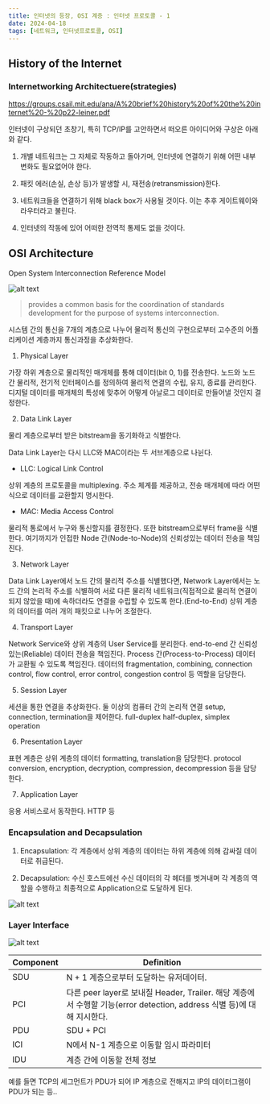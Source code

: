 ```yaml
---
title: 인터넷의 등장, OSI 계층 : 인터넷 프로토콜 - 1
date: 2024-04-18
tags: [네트워크, 인터넷프로토콜, OSI]
---
```




## History of the Internet

### Internetworking Architectuere(strategies)

https://groups.csail.mit.edu/ana/A%20brief%20history%20of%20the%20internet%20-%20p22-leiner.pdf

인터넷이 구상되던 초창기, 특히 TCP/IP를 고안하면서 떠오른 아이디어와 구상은 아래와 같다.

1. 개별 네트워크는 그 자체로 작동하고 돌아가며, 인터넷에 연결하기 위해 어떤 내부 변화도 필요없어야 한다.

2. 패킷 에러(손실, 손상 등)가 발생할 시, 재전송(retransmission)한다.

3. 네트워크들을 연결하기 위해 black box가 사용될 것이다. 이는 추후 게이트웨이와 라우터라고 불린다.

4. 인터넷의 작동에 있어 어떠한 전역적 통제도 없을 것이다.

## OSI Architecture

Open System Interconnection Reference Model

![alt text](/blog/internet_protocol_preview/image.png)

> provides a common basis for the coordination of standards development for the purpose of systems interconnection.

시스템 간의 통신을 7개의 계층으로 나누어 물리적 통신의 구현으로부터 고수준의 어플리케이션 계층까지 통신과정을 추상화한다.

1. Physical Layer

가장 하위 계층으로 물리적인 매개체를 통해 데이터(bit 0, 1)를 전송한다.
노드와 노드 간 물리적, 전기적 인터페이스를 정의하여 물리적 연결의 수립, 유지, 종료를 관리한다.
디지털 데이터를 매개체의 특성에 맞추어 어떻게 아날로그 데이터로 만들어낼 것인지 결정한다.

2. Data Link Layer

물리 계층으로부터 받은 bitstream을 동기화하고 식별한다.

Data Link Layer는 다시 LLC와 MAC이라는 두 서브계층으로 나뉜다.

- LLC: Logical Link Control

상위 계층의 프로토콜을 multiplexing.
주소 체계를 제공하고, 전송 매개체에 따라 어떤 식으로 데이터를 교환할지 명시한다.

- MAC: Media Access Control

물리적 통로에서 누구와 통신할지를 결정한다.
또한 bitstream으로부터 frame을 식별한다.
여기까지가 인접한 Node 간(Node-to-Node)의 신뢰성있는 데이터 전송을 책임진다.

3. Network Layer

Data Link Layer에서 노드 간의 물리적 주소를 식별했다면,
Network Layer에서는 노드 간의 논리적 주소를 식별하여 서로 다른 물리적 네트워크(직접적으로 물리적 연결이 되지 않았을 때)에 속하더라도 연결을 수립할 수 있도록 한다.(End-to-End)
상위 계층의 데이터를 여러 개의 패킷으로 나누어 조절한다.

4. Transport Layer

Network Service와 상위 계층의 User Service를 분리한다.
end-to-end 간 신뢰성 있는(Reliable) 데이터 전송을 책임진다.
Process 간(Process-to-Process) 데이터가 교환될 수 있도록 책임진다.
데이터의 fragmentation, combining, connection control, flow control, error control, congestion control 등 역할을 담당한다.

5. Session Layer

세션을 통한 연결을 추상화한다.
둘 이상의 컴퓨터 간의 논리적 연결 setup, connection, termination을 제어한다.
full-duplex half-duplex, simplex operation

6. Presentation Layer

표현 계층은 상위 계층의 데이터 formatting, translation을 담당한다.
protocol conversion, encryption, decryption, compression, decompression 등을 담당한다.

7. Application Layer

응용 서비스로서 동작한다. HTTP 등

### Encapsulation and Decapsulation

1. Encapsulation:
각 계층에서 상위 계층의 데이터는 하위 계층에 의해 감싸질 데이터로 취급된다.

2. Decapsulation:
수신 호스트에선 수신 데이터의 각 헤더를 벗겨내며 각 계층의 역할을 수행하고 최종적으로 Application으로 도달하게 된다.

![alt text](/blog/internet_protocol_preview/image-1.png)

### Layer Interface

![alt text](/blog/internet_protocol_preview/image-2.png)

| Component | Definition |
| --- | --- | 
| SDU | N + 1 계층으로부터 도달하는 유저데이터. |
| PCI | 다른 peer layer로 보내질 Header, Trailer. 해당 계층에서 수행할 기능(error detection, address 식별 등)에 대해 지시한다. |
| PDU | SDU + PCI |
| ICI | N에서 N-1 계층으로 이동할 임시 파라미터 |
| IDU | 계층 간에 이동할 전체 정보 |

예를 들면 TCP의 세그먼트가 PDU가 되어 IP 계층으로 전해지고
IP의 데이터그램이 PDU가 되는 등..